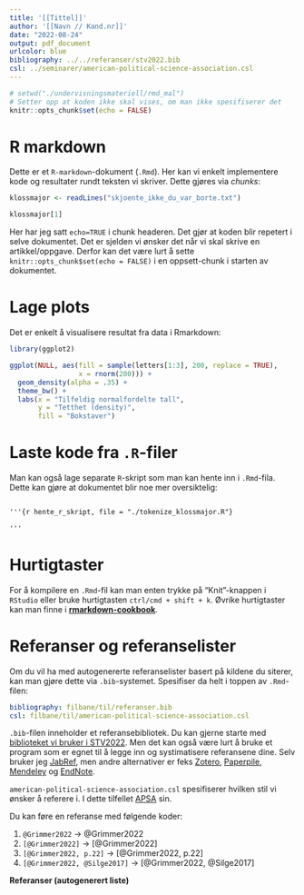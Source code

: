 ```yaml
---
title: '[[Tittel]]'
author: '[[Navn // Kand.nr]]'
date: "2022-08-24"
output: pdf_document
urlcolor: blue
bibliography: ../../referanser/stv2022.bib
csl: ../seminarer/american-political-science-association.csl
---
```


```r

# setwd("./undervisningsmateriell/rmd_mal")
# Setter opp at koden ikke skal vises, om man ikke spesifiserer det
knitr::opts_chunk$set(echo = FALSE)
```

# R markdown

Dette er et `R-markdown`-dokument (`.Rmd`). Her kan vi enkelt implementere kode og resultater rundt teksten vi skriver. Dette gjøres via *chunks*:

```r

klossmajor <- readLines("skjoente_ikke_du_var_borte.txt")

klossmajor[1]

```

Her har jeg satt `echo=TRUE` i chunk headeren. Det gjør at koden blir repetert i selve dokumentet. Det er sjelden vi ønsker det når vi skal skrive en artikkel/oppgave. Derfor kan det være lurt å sette `knitr::opts_chunk$set(echo = FALSE)` i en oppsett-chunk i starten av dokumentet.

# Lage plots

Det er enkelt å visualisere resultat fra data i Rmarkdown:

```r
library(ggplot2)

ggplot(NULL, aes(fill = sample(letters[1:3], 200, replace = TRUE), 
                 x = rnorm(200))) +
  geom_density(alpha = .35) +
  theme_bw() +
  labs(x = "Tilfeldig normalfordelte tall",
       y = "Tetthet (density)",
       fill = "Bokstaver")

```

# Laste kode fra `.R`-filer

Man kan også lage separate `R`-skript som man kan hente inn i `.Rmd`-fila. Dette kan gjøre at dokumentet blir noe mer oversiktelig:

```txt

'''{r hente_r_skript, file = "./tokenize_klossmajor.R"}

'''

```

# Hurtigtaster

For å kompilere en `.Rmd`-fil kan man enten trykke på "Knit"-knappen i `RStudio` eller bruke hurtigtasten `ctrl/cmd + shift + k`. Øvrike hurtigtaster kan man finne i [__rmarkdown-cookbook__](https://bookdown.org/yihui/rmarkdown-cookbook/rstudio-shortcuts.html).


# Referanser og referanselister

Om du vil ha med autogenererte referanselister basert på kildene du siterer, kan man gjøre dette via `.bib`-systemet. Spesifiser da helt i toppen av `.Rmd`-filen:

```yml
bibliography: filbane/til/referanser.bib
csl: filbane/til/american-political-science-association.csl
```

`.bib`-filen inneholder et referansebibliotek. Du kan gjerne starte med [biblioteket vi bruker i STV2022](https://raw.githubusercontent.com/martigso/stv2022/master/referanser/stv2022.bib). Men det kan også være lurt å bruke et program som er egnet til å legge inn og systimatisere referansene dine. Selv bruker jeg [JabRef](https://www.jabref.org/), men andre alternativer er feks [Zotero](https://www.zotero.org/), [Paperpile](https://paperpile.com/), [Mendeley](https://www.mendeley.com/) og [EndNote](https://endnote.com/).

`american-political-science-association.csl` spesifiserer hvilken stil vi ønsker å referere i. I dette tilfellet [APSA](https://github.com/citation-style-language/styles/blob/master/american-political-science-association.csl) sin.


Du kan føre en referanse med følgende koder:

1. `@Grimmer2022` $\rightarrow$ @Grimmer2022
2. `[@Grimmer2022]` $\rightarrow$ [@Grimmer2022]
3. `[@Grimmer2022, p.22]` $\rightarrow$ [@Grimmer2022, p.22]
3. `[@Grimmer2022, @Silge2017]` $\rightarrow$ [@Grimmer2022, @Silge2017]

\bigskip

**Referanser (autogenerert liste)**
